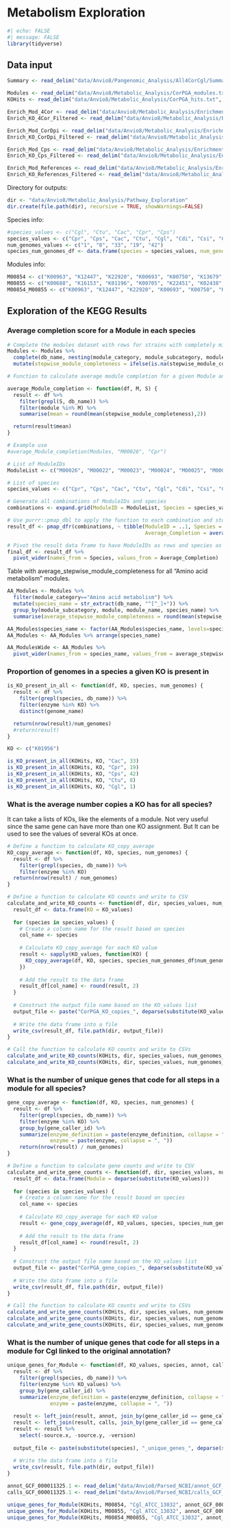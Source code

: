 # Metabolism Exploration {.unnumbered}

```r
#| echo: FALSE
#| message: FALSE
library(tidyverse)
```

## Data input

```r
Summary <- read_delim("data/Anvio8/Pangenomic_Analysis/All4CorCgl/Summaries/PAN_All4CorCgl_gene_clusters_summary.txt.gz", show_col_types = FALSE)

Modules <- read_delim("data/Anvio8/Metabolic_Analysis/CorPGA_modules.txt", show_col_types = FALSE, col_types = cols(unique_enzymes_hit_counts = col_character(), gene_caller_ids_in_module = col_character()))
KOHits <- read_delim("data/Anvio8/Metabolic_Analysis/CorPGA_hits.txt", show_col_types = FALSE)

Enrich_Mod_4Cor <- read_delim("data/Anvio8/Metabolic_Analysis/Enrichment_Modules/CorPGA_enriched_modules_stepwise_1_4Cor.txt", show_col_types = FALSE)
Enrich_KO_4Cor_Filtered <- read_delim("data/Anvio8/Metabolic_Analysis/Enrichment_KOs/CorPGA_enriched_KOs_4Cor_Filtered.csv", show_col_types = FALSE)

Enrich_Mod_CorDpi <- read_delim("data/Anvio8/Metabolic_Analysis/Enrichment_Modules/CorPGA_enriched_modules_stepwise_1_CorDpi.txt", show_col_types = FALSE)
Enrich_KO_CorDpi_Filtered <- read_delim("data/Anvio8/Metabolic_Analysis/Enrichment_KOs/CorPGA_enriched_KOs_CorDpi_Filtered.csv", show_col_types = FALSE)

Enrich_Mod_Cps <- read_delim("data/Anvio8/Metabolic_Analysis/Enrichment_Modules/CorPGA_enriched_modules_stepwise_1_Cps.txt", show_col_types = FALSE)
Enrich_KO_Cps_Filtered <- read_delim("data/Anvio8/Metabolic_Analysis/Enrichment_KOs/CorPGA_enriched_KOs_Cps_Filtered.csv", show_col_types = FALSE)

Enrich_Mod_References <- read_delim("data/Anvio8/Metabolic_Analysis/Enrichment_Modules/CorPGA_enriched_modules_stepwise_1_References.txt", show_col_types = FALSE)
Enrich_KO_References_Filtered <- read_delim("data/Anvio8/Metabolic_Analysis/Enrichment_KOs/CorPGA_enriched_KOs_References_Filtered.csv", show_col_types = FALSE)
```

Directory for outputs:
```r
dir <- "data/Anvio8/Metabolic_Analysis/Pathway_Exploration"
dir.create(file.path(dir), recursive = TRUE, showWarnings=FALSE)
```

Species info:
```r
#species_values <- c("Cgl", "Ctu", "Cac", "Cpr", "Cps")
species_values <- c("Cpr", "Cps", "Cac", "Ctu", "Cgl", "Cdi", "Csi", "Ckr", "Cam", "Can", "Sau", "Sep", "Spn", "Dpi")
num_genomes_values <- c("1", "8", "33", "19", "42")
species_num_genomes_df <- data.frame(species = species_values, num_genomes = as.numeric(num_genomes_values))
```

Modules info:
```r
M00854 <- c("K00963", "K12447", "K22920", "K00693", "K00750", "K13679", "K16150", "K16153", "K20812", "K00975", "K00703", "K13679", "K16148", "K00700", "K16149")
M00855 <- c("K00688", "K16153", "K01196", "K00705", "K22451", "K02438", "K01200", "K01835", "K15778", "K15779")
M00854_M00855 <- c("K00963", "K12447", "K22920", "K00693", "K00750", "K13679", "K16150", "K16153", "K20812", "K00975", "K00703", "K13679", "K16148", "K00700", "K16149", "K00688", "K16153", "K01196", "K00705", "K22451", "K02438", "K01200", "K01835", "K15778", "K15779")
```

## Exploration of the KEGG Results

### Average completion score for a Module in each species


```r
# Complete the modules dataset with rows for strains with completely missing modules and change NA to = 0
Modules <- Modules %>%  
  complete(db_name, nesting(module_category, module_subcategory, module)) %>%  
  mutate(stepwise_module_completeness = ifelse(is.na(stepwise_module_completeness), 0, stepwise_module_completeness))

```


```r
# Function to calculate average module completion for a given Module and Species

average_Module_completion <- function(df, M, S) {
  result <- df %>%
    filter(grepl(S, db_name)) %>%
    filter(module %in% M) %>%
    summarise(mean = round(mean(stepwise_module_completeness),2))

  return(result$mean)
}

# Example use
#average_Module_completion(Modules, "M00026", "Cpr")

# List of ModuleIDs
ModuleList <- c("M00026", "M00022", "M00023", "M00024", "M00025", "M00019", "M00570", "M00432", "M00020", "M00021", "M00018", "M00017", "M00016", "M00525", "M00526", "M00527", "M00028", "M00844", "M00015", "M00530", "M00529", "M00804", "M00973", "M00176", "M00616")

# List of species
species_values <- c("Cpr", "Cps", "Cac", "Ctu", "Cgl", "Cdi", "Csi", "Ckr", "Cam", "Can", "Sau", "Sep", "Spn", "Dpi")

# Generate all combinations of ModuleIDs and species
combinations <- expand.grid(ModuleID = ModuleList, Species = species_values)

# Use purrr::pmap_dbl to apply the function to each combination and store the results in a data frame
result_df <- pmap_dfr(combinations, ~ tibble(ModuleID = ..1, Species = ..2, 
                                             Average_Completion = average_Module_completion(Modules, ..1, ..2)))

# Pivot the result data frame to have ModuleIDs as rows and species as columns
final_df <- result_df %>%
  pivot_wider(names_from = Species, values_from = Average_Completion)

```


Table with average_stepwise_module_completeness for all "Amino acid metabolism" modules. 
```r
AA_Modules <- Modules %>%
  filter(module_category=="Amino acid metabolism") %>%
  mutate(species_name = str_extract(db_name, "^[^_]+")) %>%
  group_by(module_subcategory, module, module_name, species_name) %>%
  summarise(average_stepwise_module_completeness = round(mean(stepwise_module_completeness), 2))

AA_Modules$species_name <- factor(AA_Modules$species_name, levels=species_values)
AA_Modules <- AA_Modules %>% arrange(species_name)

AA_ModulesWide <- AA_Modules %>%
  pivot_wider(names_from = species_name, values_from = average_stepwise_module_completeness, values_fill = 0)

```


### Proportion of genomes in a species a given KO is present in

```r
is_KO_present_in_all <- function(df, KO, species, num_genomes) {
  result <- df %>%
    filter(grepl(species, db_name)) %>%
    filter(enzyme %in% KO) %>%
    distinct(genome_name) 

  return(nrow(result)/num_genomes)
  #return(result)
}

KO <- c("K01956")

is_KO_present_in_all(KOHits, KO, "Cac", 33)
is_KO_present_in_all(KOHits, KO, "Cpr", 19)
is_KO_present_in_all(KOHits, KO, "Cps", 42)
is_KO_present_in_all(KOHits, KO, "Ctu", 8)
is_KO_present_in_all(KOHits, KO, "Cgl", 1)
```

### What is the average number copies a KO has for all species?

It can take a lists of KOs, like the elements of a module. Not very useful since the same gene can have more than one KO assignment. But It can be used to see the values of several KOs at once.

```r
# Define a function to calculate KO_copy_average
KO_copy_average <- function(df, KO, species, num_genomes) {
  result <- df %>%
    filter(grepl(species, db_name)) %>%
    filter(enzyme %in% KO)
  return(nrow(result) / num_genomes)
}

# Define a function to calculate KO counts and write to CSV
calculate_and_write_KO_counts <- function(df, dir, species_values, num_genomes_values, KO_values) {
  result_df <- data.frame(KO = KO_values)
  
  for (species in species_values) {
    # Create a column name for the result based on species
    col_name <- species
    
    # Calculate KO_copy_average for each KO value
    result <- sapply(KO_values, function(KO) {
      KO_copy_average(df, KO, species, species_num_genomes_df$num_genomes[species_num_genomes_df$species == species])
    })
    
    # Add the result to the data frame
    result_df[col_name] <- round(result, 2)
  }
  
  # Construct the output file name based on the KO_values list
  output_file <- paste("CorPGA_KO_copies_", deparse(substitute(KO_values)), ".csv", sep = "")
  
  # Write the data frame into a file
  write_csv(result_df, file.path(dir, output_file))
}

# Call the function to calculate KO counts and write to CSVs
calculate_and_write_KO_counts(KOHits, dir, species_values, num_genomes_values, M00854)
calculate_and_write_KO_counts(KOHits, dir, species_values, num_genomes_values, M00855)
```

### What is the number of unique genes that code for all steps in a module for all species?

```r
gene_copy_average <- function(df, KO, species, num_genomes) {
  result <- df %>%
    filter(grepl(species, db_name)) %>%
    filter(enzyme %in% KO) %>%
    group_by(gene_caller_id) %>%
    summarize(enzyme_definition = paste(enzyme_definition, collapse = ", "),
              enzyme = paste(enzyme, collapse = ", ")) 
    return(nrow(result) / num_genomes)
}

# Define a function to calculate gene counts and write to CSV
calculate_and_write_gene_counts <- function(df, dir, species_values, num_genomes_values, KO_values) {
  result_df <- data.frame(Module = deparse(substitute(KO_values)))
  
  for (species in species_values) {
    # Create a column name for the result based on species
    col_name <- species
    
    # Calculate KO_copy_average for each KO value
    result <- gene_copy_average(df, KO_values, species, species_num_genomes_df$num_genomes[species_num_genomes_df$species == species])
    
    # Add the result to the data frame
    result_df[col_name] <- round(result, 2)
  }
  
  # Construct the output file name based on the KO_values list
  output_file <- paste("CorPGA_gene_copies_", deparse(substitute(KO_values)), ".csv", sep = "")
  
  # Write the data frame into a file
  write_csv(result_df, file.path(dir, output_file))
}

# Call the function to calculate KO counts and write to CSVs
calculate_and_write_gene_counts(KOHits, dir, species_values, num_genomes_values, M00854)
calculate_and_write_gene_counts(KOHits, dir, species_values, num_genomes_values, M00855)
calculate_and_write_gene_counts(KOHits, dir, species_values, num_genomes_values, M00854_M00855)
```

### What is the number of unique genes that code for all steps in a module for Cgl linked to the original annotation?

```r
unique_genes_for_Module <- function(df, KO_values, species, annot, calls) {
  result <- df %>%
    filter(grepl(species, db_name)) %>%
    filter(enzyme %in% KO_values) %>%
    group_by(gene_caller_id) %>%
    summarize(enzyme_definition = paste(enzyme_definition, collapse = ", "),
              enzyme = paste(enzyme, collapse = ", "))
  
  result <- left_join(result, annot, join_by(gene_caller_id == gene_callers_id))
  result <- left_join(result, calls, join_by(gene_caller_id == gene_callers_id))
  result <- result %>% 
    select(-source.x, -source.y, -version)
    
  output_file <- paste(substitute(species), "_unique_genes_", deparse(substitute(KO_values)), ".csv", sep = "")
  
  # Write the data frame into a file
  write_csv(result, file.path(dir, output_file))
}

annot_GCF_000011325.1 <- read_delim("data/Anvio8/Parsed_NCBI/annot_GCF_000011325.1.txt", show_col_types = FALSE)
calls_GCF_000011325.1 <- read_delim("data/Anvio8/Parsed_NCBI/calls_GCF_000011325.1.txt", show_col_types = FALSE)

unique_genes_for_Module(KOHits, M00854, "Cgl_ATCC_13032", annot_GCF_000011325.1, calls_GCF_000011325.1)
unique_genes_for_Module(KOHits, M00855, "Cgl_ATCC_13032", annot_GCF_000011325.1, calls_GCF_000011325.1)
unique_genes_for_Module(KOHits, M00854_M00855, "Cgl_ATCC_13032", annot_GCF_000011325.1, calls_GCF_000011325.1)
```
